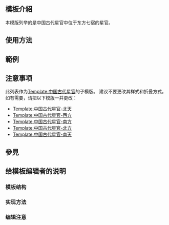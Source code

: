 <IncludeOnly><!-- 在這裡加入模板的保護標識 --></IncludeOnly>
<!-- 在本行下編輯模板說明 -->
== 模板介紹 ==
本模版列举的是中国古代星官中位于东方七宿的星官。
== 使用方法 ==

== 範例 ==

== 注意事项 ==
此列表作为[[Template:中国古代星官]]的子模版。
建议不要更改其样式和折叠方式。如有需要，请把以下模版一并更改：
*[[Template:中国古代星官-北天]]
*[[Template:中国古代星官-西方]]
*[[Template:中国古代星官-南方]]
*[[Template:中国古代星官-北方]]
*[[Template:中国古代星官-南天]]
== 參見 ==

== 给模板编辑者的说明 ==
=== 模板结构 ===
=== 实现方法 ===
=== 编辑注意 ===

<IncludeOnly>
<!-- 本行下加入模板的分類 -->

<!-- 本行下加入模板的跨語言鏈接 -->

</IncludeOnly>